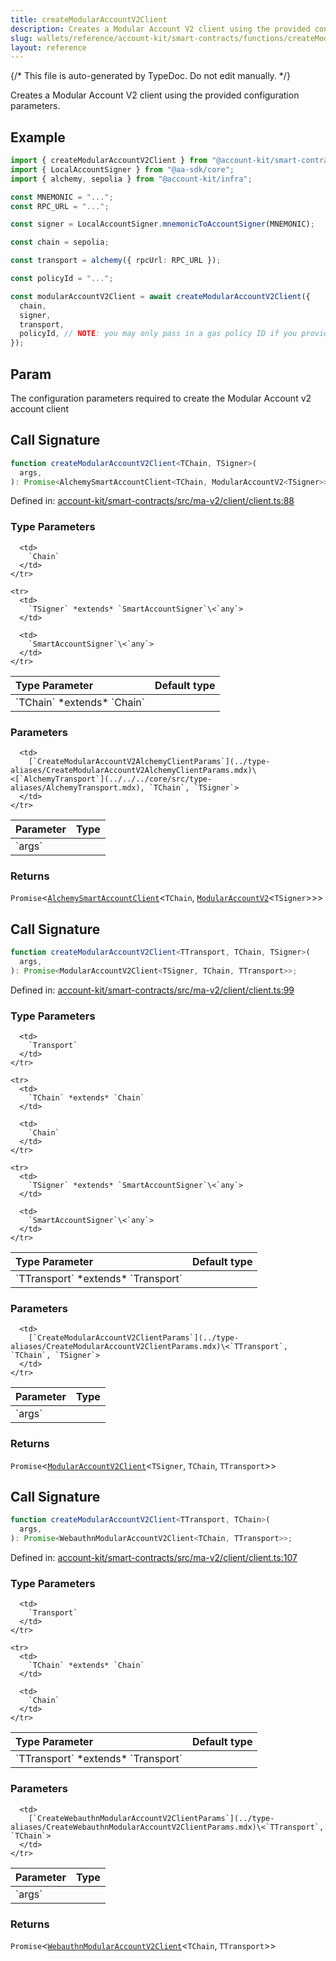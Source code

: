 ```yaml
---
title: createModularAccountV2Client
description: Creates a Modular Account V2 client using the provided configuration parameters.
slug: wallets/reference/account-kit/smart-contracts/functions/createModularAccountV2Client
layout: reference
---
```


{/* This file is auto-generated by TypeDoc. Do not edit manually. */}

Creates a Modular Account V2 client using the provided configuration parameters.

## Example

```ts twoslash
import { createModularAccountV2Client } from "@account-kit/smart-contracts";
import { LocalAccountSigner } from "@aa-sdk/core";
import { alchemy, sepolia } from "@account-kit/infra";

const MNEMONIC = "...";
const RPC_URL = "...";

const signer = LocalAccountSigner.mnemonicToAccountSigner(MNEMONIC);

const chain = sepolia;

const transport = alchemy({ rpcUrl: RPC_URL });

const policyId = "...";

const modularAccountV2Client = await createModularAccountV2Client({
  chain,
  signer,
  transport,
  policyId, // NOTE: you may only pass in a gas policy ID if you provide an Alchemy transport!
});
```

## Param

The configuration parameters required to create the Modular Account v2 account client

## Call Signature

```ts
function createModularAccountV2Client<TChain, TSigner>(
  args,
): Promise<AlchemySmartAccountClient<TChain, ModularAccountV2<TSigner>>>;
```

Defined in: [account-kit/smart-contracts/src/ma-v2/client/client.ts:88](https://github.com/alchemyplatform/aa-sdk/blob/0cc60e9f694c242d91befdaa2f26cdec3ee389c5/account-kit/smart-contracts/src/ma-v2/client/client.ts#L88)

### Type Parameters

<table>
  <thead>
    <tr>
      <th align="left">Type Parameter</th>
      <th align="left">Default type</th>
    </tr>
  </thead>

  <tbody>
    <tr>
      <td>
        `TChain` *extends* `Chain`
      </td>

      <td>
        `Chain`
      </td>
    </tr>

    <tr>
      <td>
        `TSigner` *extends* `SmartAccountSigner`\<`any`>
      </td>

      <td>
        `SmartAccountSigner`\<`any`>
      </td>
    </tr>

  </tbody>
</table>

### Parameters

<table>
  <thead>
    <tr>
      <th align="left">Parameter</th>
      <th align="left">Type</th>
    </tr>
  </thead>

  <tbody>
    <tr>
      <td>
        `args`
      </td>

      <td>
        [`CreateModularAccountV2AlchemyClientParams`](../type-aliases/CreateModularAccountV2AlchemyClientParams.mdx)\<[`AlchemyTransport`](../../../core/src/type-aliases/AlchemyTransport.mdx), `TChain`, `TSigner`>
      </td>
    </tr>

  </tbody>
</table>

### Returns

`Promise`\<[`AlchemySmartAccountClient`](../../../core/src/type-aliases/AlchemySmartAccountClient.mdx)\<`TChain`, [`ModularAccountV2`](../type-aliases/ModularAccountV2.mdx)\<`TSigner`>>>

## Call Signature

```ts
function createModularAccountV2Client<TTransport, TChain, TSigner>(
  args,
): Promise<ModularAccountV2Client<TSigner, TChain, TTransport>>;
```

Defined in: [account-kit/smart-contracts/src/ma-v2/client/client.ts:99](https://github.com/alchemyplatform/aa-sdk/blob/0cc60e9f694c242d91befdaa2f26cdec3ee389c5/account-kit/smart-contracts/src/ma-v2/client/client.ts#L99)

### Type Parameters

<table>
  <thead>
    <tr>
      <th align="left">Type Parameter</th>
      <th align="left">Default type</th>
    </tr>
  </thead>

  <tbody>
    <tr>
      <td>
        `TTransport` *extends* `Transport`
      </td>

      <td>
        `Transport`
      </td>
    </tr>

    <tr>
      <td>
        `TChain` *extends* `Chain`
      </td>

      <td>
        `Chain`
      </td>
    </tr>

    <tr>
      <td>
        `TSigner` *extends* `SmartAccountSigner`\<`any`>
      </td>

      <td>
        `SmartAccountSigner`\<`any`>
      </td>
    </tr>

  </tbody>
</table>

### Parameters

<table>
  <thead>
    <tr>
      <th align="left">Parameter</th>
      <th align="left">Type</th>
    </tr>
  </thead>

  <tbody>
    <tr>
      <td>
        `args`
      </td>

      <td>
        [`CreateModularAccountV2ClientParams`](../type-aliases/CreateModularAccountV2ClientParams.mdx)\<`TTransport`, `TChain`, `TSigner`>
      </td>
    </tr>

  </tbody>
</table>

### Returns

`Promise`\<[`ModularAccountV2Client`](../type-aliases/ModularAccountV2Client.mdx)\<`TSigner`, `TChain`, `TTransport`>>

## Call Signature

```ts
function createModularAccountV2Client<TTransport, TChain>(
  args,
): Promise<WebauthnModularAccountV2Client<TChain, TTransport>>;
```

Defined in: [account-kit/smart-contracts/src/ma-v2/client/client.ts:107](https://github.com/alchemyplatform/aa-sdk/blob/0cc60e9f694c242d91befdaa2f26cdec3ee389c5/account-kit/smart-contracts/src/ma-v2/client/client.ts#L107)

### Type Parameters

<table>
  <thead>
    <tr>
      <th align="left">Type Parameter</th>
      <th align="left">Default type</th>
    </tr>
  </thead>

  <tbody>
    <tr>
      <td>
        `TTransport` *extends* `Transport`
      </td>

      <td>
        `Transport`
      </td>
    </tr>

    <tr>
      <td>
        `TChain` *extends* `Chain`
      </td>

      <td>
        `Chain`
      </td>
    </tr>

  </tbody>
</table>

### Parameters

<table>
  <thead>
    <tr>
      <th align="left">Parameter</th>
      <th align="left">Type</th>
    </tr>
  </thead>

  <tbody>
    <tr>
      <td>
        `args`
      </td>

      <td>
        [`CreateWebauthnModularAccountV2ClientParams`](../type-aliases/CreateWebauthnModularAccountV2ClientParams.mdx)\<`TTransport`, `TChain`>
      </td>
    </tr>

  </tbody>
</table>

### Returns

`Promise`\<[`WebauthnModularAccountV2Client`](../type-aliases/WebauthnModularAccountV2Client.mdx)\<`TChain`, `TTransport`>>
